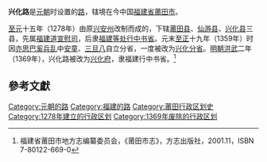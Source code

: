 '''兴化路'''是[[元朝|元朝]]时设置的[[路_(行政区划)|路]]，辖境在今中国[[福建省|福建省]][[莆田市|莆田市]]。

[[至元_(忽必烈)|至元]]十五年（1278年）由原[[兴安州_(南宋)|兴安州]]改制而成的，下辖[[莆田县|莆田县]]、[[仙游县|仙游县]]、[[兴化县_(福建)|兴化县]]三县，先属[[福建道宣慰司|福建道宣慰司]]，后隶[[福建等处行中书省|福建等处行中书省]]。元末[[至正|至正]]十九年（1359年）时因[[亦思巴奚兵乱|亦思巴奚兵乱]]中[[安童_(至正年间)|安童]]、[[三旦八|三旦八]]自立分省，一度被改为[[兴化分省|兴化分省]]。[[明朝|明朝]][[洪武|洪武]]二年（1369年），兴化路被改为[[兴化府|兴化府]]，隶福建行中书省。<ref name="《莆田市志》">福建省莆田市地方志编纂委员会，《莆田市志》，方志出版社，2001.11，ISBN 7-80122-669-0</ref>

==參考文獻==
<div class="references-small">
<references></references>
</div>

{{元朝行政区划|nocat}}
{{元朝行政区划小作品}}
[[Category:元朝的路|Category:元朝的路]]
[[Category:福建的路|Category:福建的路]]
[[Category:莆田行政区划史|Category:莆田行政区划史]]
[[Category:1278年建立的行政区划|Category:1278年建立的行政区划]]
[[Category:1369年废除的行政区划|Category:1369年废除的行政区划]]